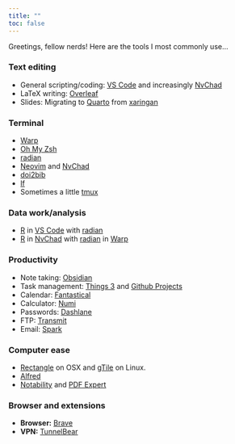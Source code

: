 ```yaml
---
title: ""
toc: false
---
```


Greetings, fellow nerds! Here are the tools I most commonly use...

### Text editing

- General scripting/coding: [VS Code](https://code.visualstudio.com/) and increasingly [NvChad](https://nvchad.com)
- LaTeX writing: [Overleaf](https://www.overleaf.com/)
- Slides: Migrating to [Quarto](https://quarto.org/) from [xaringan](https://slides.yihui.org/xaringan/#1)

### Terminal

- [Warp](https://www.warp.dev/)
- [Oh My Zsh](https://ohmyz.sh/)
- [radian](https://github.com/randy3k/radian)
- [Neovim](https://neovim.io/) and [NvChad](https://nvchad.com/)
- [doi2bib](https://doi2bib.readthedocs.io/en/latest/index.html)
- [lf](https://github.com/gokcehan/lf)
- Sometimes a little [tmux](https://github.com/tmux/tmux/)

### Data work/analysis

- [R](https://www.r-project.org/) in [VS Code](https://code.visualstudio.com/) with [radian](https://github.com/randy3k/radian)
- [R](https://www.r-project.org/) in [NvChad](https://nvchad.com) with [radian](https://github.com/randy3k/radian) in [Warp](https://www.warp.dev/)

### Productivity

- Note taking: [Obsidian](https://obsidian.md/)
- Task management: [Things 3](https://culturedcode.com/things/) and [Github Projects](https://docs.github.com/en/issues/planning-and-tracking-with-projects/learning-about-projects/about-projects)
- Calendar: [Fantastical](https://flexibits.com/fantastical)
- Calculator: [Numi](https://numi.app/)
- Passwords: [Dashlane](https://www.dashlane.com/)
- FTP: [Transmit](https://panic.com/transmit/)
- Email: [Spark](https://sparkmailapp.com/)

### Computer ease

- [Rectangle](https://rectangleapp.com/) on OSX and [gTile](https://github.com/gTile/gTile) on Linux.
- [Alfred](https://www.alfredapp.com/)
- [Notability](notability.com) and [PDF Expert](https://pdfexpert.com/)

### Browser and extensions

- __Browser:__ [Brave](https://brave.com/)
- __VPN:__ [TunnelBear](https://www.tunnelbear.com/)

